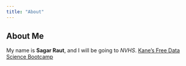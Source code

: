 ```yaml
---
title: "About"
---
```

## About Me

My name is **Sagar Raut**, and I will be going to *NVHS*.
[Kane's Free Data Science Bootcamp](https://bootcamp.davidkane.info)

